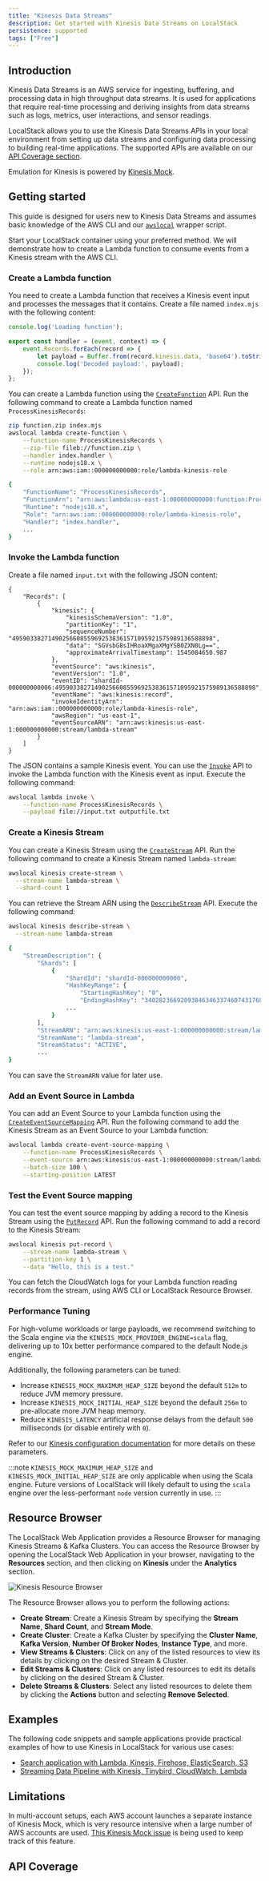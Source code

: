 ```yaml
---
title: "Kinesis Data Streams"
description: Get started with Kinesis Data Streams on LocalStack
persistence: supported
tags: ["Free"]
---
```



## Introduction

Kinesis Data Streams is an AWS service for ingesting, buffering, and processing data in high throughput data streams.
It is used for applications that require real-time processing and deriving insights from data streams such as logs, metrics, user interactions, and sensor readings.

LocalStack allows you to use the Kinesis Data Streams APIs in your local environment from setting up data streams and configuring data processing to building real-time applications.
The supported APIs are available on our [API Coverage section](#api-coverage).

Emulation for Kinesis is powered by [Kinesis Mock](https://github.com/etspaceman/kinesis-mock).

## Getting started

This guide is designed for users new to Kinesis Data Streams and assumes basic knowledge of the AWS CLI and our [`awslocal`](https://github.com/localstack/awscli-local) wrapper script.

Start your LocalStack container using your preferred method.
We will demonstrate how to create a Lambda function to consume events from a Kinesis stream with the AWS CLI.

### Create a Lambda function

You need to create a Lambda function that receives a Kinesis event input and processes the messages that it contains.
Create a file named `index.mjs` with the following content:

```javascript
console.log('Loading function');

export const handler = (event, context) => {
    event.Records.forEach(record => {
        let payload = Buffer.from(record.kinesis.data, 'base64').toString('ascii');
        console.log('Decoded payload:', payload);
    });
};
```

You can create a Lambda function using the [`CreateFunction`](https://docs.aws.amazon.com/lambda/latest/dg/API_CreateFunction.html) API.
Run the following command to create a Lambda function named `ProcessKinesisRecords`:

```bash
zip function.zip index.mjs
awslocal lambda create-function \
    --function-name ProcessKinesisRecords \
    --zip-file fileb://function.zip \
    --handler index.handler \
    --runtime nodejs18.x \
    --role arn:aws:iam::000000000000:role/lambda-kinesis-role
```

```bash title="Output"
{
    "FunctionName": "ProcessKinesisRecords",
    "FunctionArn": "arn:aws:lambda:us-east-1:000000000000:function:ProcessKinesisRecords",
    "Runtime": "nodejs18.x",
    "Role": "arn:aws:iam::000000000000:role/lambda-kinesis-role",
    "Handler": "index.handler",
    ...
}
```

### Invoke the Lambda function

Create a file named `input.txt` with the following JSON content:

```text
{
    "Records": [
        {
            "kinesis": {
                "kinesisSchemaVersion": "1.0",
                "partitionKey": "1",
                "sequenceNumber": "49590338271490256608559692538361571095921575989136588898",
                "data": "SGVsbG8sIHRoaXMgaXMgYSB0ZXN0Lg==",
                "approximateArrivalTimestamp": 1545084650.987
            },
            "eventSource": "aws:kinesis",
            "eventVersion": "1.0",
            "eventID": "shardId-000000000006:49590338271490256608559692538361571095921575989136588898",
            "eventName": "aws:kinesis:record",
            "invokeIdentityArn": "arn:aws:iam::000000000000:role/lambda-kinesis-role",
            "awsRegion": "us-east-1",
            "eventSourceARN": "arn:aws:kinesis:us-east-1:000000000000:stream/lambda-stream"
        }
    ]
}
```

The JSON contains a sample Kinesis event.
You can use the [`Invoke`](https://docs.aws.amazon.com/lambda/latest/dg/API_Invoke.html) API to invoke the Lambda function with the Kinesis event as input.
Execute the following command:

```bash
awslocal lambda invoke \
    --function-name ProcessKinesisRecords \
    --payload file://input.txt outputfile.txt
```

### Create a Kinesis Stream

You can create a Kinesis Stream using the [`CreateStream`](https://docs.aws.amazon.com/kinesis/latest/APIReference/API_CreateStream.html) API.
Run the following command to create a Kinesis Stream named `lambda-stream`:

```bash
awslocal kinesis create-stream \
  --stream-name lambda-stream \
  --shard-count 1
```

You can retrieve the Stream ARN using the [`DescribeStream`](https://docs.aws.amazon.com/kinesis/latest/APIReference/API_DescribeStream.html) API.
Execute the following command:

```bash
awslocal kinesis describe-stream \
  --stream-name lambda-stream
```

```bash title="Output"
{
    "StreamDescription": {
        "Shards": [
            {
                "ShardId": "shardId-000000000000",
                "HashKeyRange": {
                    "StartingHashKey": "0",
                    "EndingHashKey": "340282366920938463463374607431768211455"
                ...
            }
        ],
        "StreamARN": "arn:aws:kinesis:us-east-1:000000000000:stream/lambda-stream",
        "StreamName": "lambda-stream",
        "StreamStatus": "ACTIVE",
        ...
}
```

You can save the `StreamARN` value for later use.

### Add an Event Source in Lambda

You can add an Event Source to your Lambda function using the [`CreateEventSourceMapping`](https://docs.aws.amazon.com/lambda/latest/dg/API_CreateEventSourceMapping.html) API.
Run the following command to add the Kinesis Stream as an Event Source to your Lambda function:

```bash
awslocal lambda create-event-source-mapping \
    --function-name ProcessKinesisRecords \
    --event-source arn:aws:kinesis:us-east-1:000000000000:stream/lambda-stream \
    --batch-size 100 \
    --starting-position LATEST
```

### Test the Event Source mapping

You can test the event source mapping by adding a record to the Kinesis Stream using the [`PutRecord`](https://docs.aws.amazon.com/kinesis/latest/APIReference/API_PutRecord.html) API.
Run the following command to add a record to the Kinesis Stream:

```bash
awslocal kinesis put-record \
    --stream-name lambda-stream \
    --partition-key 1 \
    --data "Hello, this is a test."
```

You can fetch the CloudWatch logs for your Lambda function reading records from the stream, using AWS CLI or LocalStack Resource Browser.

### Performance Tuning

For high-volume workloads or large payloads, we recommend switching to the Scala engine via the `KINESIS_MOCK_PROVIDER_ENGINE=scala` flag, delivering up to 10x better performance compared to the default Node.js engine.

Additionally, the following parameters can be tuned:

- Increase `KINESIS_MOCK_MAXIMUM_HEAP_SIZE` beyond the default `512m` to reduce JVM memory pressure.
- Increase `KINESIS_MOCK_INITIAL_HEAP_SIZE` beyond the default `256m` to pre-allocate more JVM heap memory.
- Reduce `KINESIS_LATENCY` artificial response delays from the default `500` milliseconds (or disable entirely with `0`).

Refer to our [Kinesis configuration documentation](https://docs.localstack.cloud/references/configuration/#kinesis) for more details on these parameters.

:::note
`KINESIS_MOCK_MAXIMUM_HEAP_SIZE` and `KINESIS_MOCK_INITIAL_HEAP_SIZE` are only applicable when using the Scala engine.
Future versions of LocalStack will likely default to using the `scala` engine over the less-performant `node` version currently in use.
:::

## Resource Browser

The LocalStack Web Application provides a Resource Browser for managing Kinesis Streams & Kafka Clusters.
You can access the Resource Browser by opening the LocalStack Web Application in your browser, navigating to the **Resources** section, and then clicking on **Kinesis** under the **Analytics** section.

![Kinesis Resource Browser](/images/aws/kinesis-resource-browser.png)

The Resource Browser allows you to perform the following actions:

- **Create Stream**: Create a Kinesis Stream by specifying the **Stream Name**, **Shard Count**, and **Stream Mode**.
- **Create Cluster**: Create a Kafka Cluster by specifying the **Cluster Name**, **Kafka Version**, **Number Of Broker Nodes**, **Instance Type**, and more.
- **View Streams & Clusters**: Click on any of the listed resources to view its details by clicking on the desired Stream & Cluster.
- **Edit Streams & Clusters**: Click on any listed resources to edit its details by clicking on the desired Stream & Cluster.
- **Delete Streams & Clusters**: Select any listed resources to delete them by clicking the **Actions** button and selecting **Remove Selected**.

## Examples

The following code snippets and sample applications provide practical examples of how to use Kinesis in LocalStack for various use cases:

- [Search application with Lambda, Kinesis, Firehose, ElasticSearch, S3](https://github.com/localstack/sample-fuzzy-movie-search-lambda-kinesis-elasticsearch)
- [Streaming Data Pipeline with Kinesis, Tinybird, CloudWatch, Lambda](https://github.com/localstack/serverless-streaming-data-pipeline)

## Limitations

In multi-account setups, each AWS account launches a separate instance of Kinesis Mock, which is very resource intensive when a large number of AWS accounts are used.
[This Kinesis Mock issue](https://github.com/etspaceman/kinesis-mock/issues/377) is being used to keep track of this feature.

## API Coverage

<FeatureCoverage service="kinesis" client:load />
